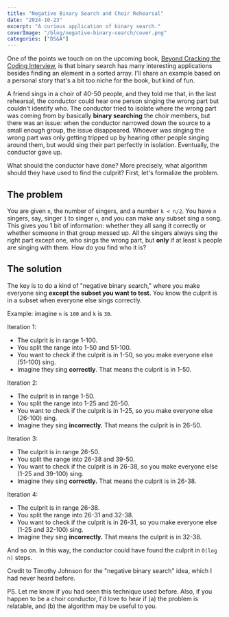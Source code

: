 ```yaml
---
title: "Negative Binary Search and Choir Rehearsal"
date: "2024-10-23"
excerpt: "A curious application of binary search."
coverImage: "/blog/negative-binary-search/cover.png"
categories: ["DS&A"]
---
```


One of the points we touch on on the upcoming book, [Beyond Cracking the Coding Interview](https://www.amazon.com/dp/195570600X), is that binary search has many interesting applications besides finding an element in a sorted array. I'll share an example based on a personal story that's a bit too niche for the book, but kind of fun.

A friend sings in a choir of 40-50 people, and they told me that, in the last rehearsal, the conductor could hear one person singing the wrong part but couldn't identify who. The conductor tried to isolate where the wrong part was coming from by basically **binary searching** the choir members, but there was an issue: when the conductor narrowed down the source to a small enough group, the issue disappeared. Whoever was singing the wrong part was only getting tripped up by hearing other people singing around them, but would sing their part perfectly in isolation. Eventually, the conductor gave up.

What should the conductor have done? More precisely, what algorithm should they have used to find the culprit? First, let's formalize the problem.

## The problem

You are given `n`, the number of singers, and a number `k < n/2`. You have `n` singers, say, singer `1` to singer `n`, and you can make any subset sing a song. This gives you 1 bit of information: whether they all sang it correctly or whether someone in that group messed up. All the singers always sing the right part except one, who sings the wrong part, but **only** if at least `k` people are singing with them. How do you find who it is?

## The solution

The key is to do a kind of "negative binary search," where you make everyone sing **except the subset you want to test.** You know the culprit is in a subset when everyone else sings correctly.

Example: imagine `n` is `100` and `k` is `30`.

Iteration 1:

- The culprit is in range 1-100.
- You split the range into 1-50 and 51-100.
- You want to check if the culprit is in 1-50, so you make everyone else (51-100) sing.
- Imagine they sing **correctly**. That means the culprit is in 1-50.

Iteration 2:

- The culprit is in range 1-50.
- You split the range into 1-25 and 26-50.
- You want to check if the culprit is in 1-25, so you make everyone else (26-100) sing.
- Imagine they sing **incorrectly.** That means the culprit is in 26-50.

Iteration 3:

- The culprit is in range 26-50.
- You split the range into 26-38 and 39-50.
- You want to check if the culprit is in 26-38, so you make everyone else (1-25 and 39-100) sing.
- Imagine they sing **correctly.** That means the culprit is in 26-38.

Iteration 4:

- The culprit is in range 26-38.
- You split the range into 26-31 and 32-38.
- You want to check if the culprit is in 26-31, so you make everyone else (1-25 and 32-100) sing.
- Imagine they sing **incorrectly.** That means the culprit is in 32-38.

And so on. In this way, the conductor could have found the culprit in `O(log n)` steps.

Credit to Timothy Johnson for the "negative binary search" idea, which I had never heard before.

PS. Let me know if you had seen this technique used before. Also, if you happen to be a choir conductor, I'd love to hear if (a) the problem is relatable, and (b) the algorithm may be useful to you.
